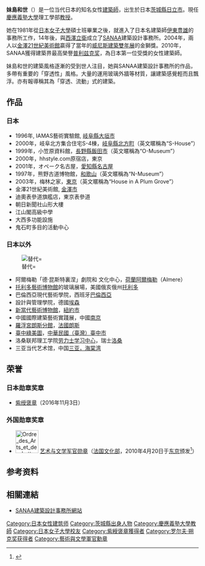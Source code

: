 {{japanese|japanese=妹島 和世|kana=せじま かずよ|romaji=Sejima Kazuyo|image=File:Kazuyo Sejima mg 5000.jpg}}
'''妹島和世'''（{{bd|1956年|10月29日|||Sejima, Kazuyo}}）是一位当代日本的知名女性[[建築師|建築師]]，出生於日本[[茨城縣|茨城縣]][[日立市|日立市]]。現任[[慶應義塾大學|慶應義塾大學]]理工學部[[教授|教授]]。

她在1981年從[[日本女子大學|日本女子大學]]碩士班畢業之後，就進入了日本名建築師[[伊東豊雄|伊東豊雄]]的事務所工作，14年後，與[[西澤立衛|西澤立衛]]成立了[[SANAA|SANAA]]建築設計事務所。2004年，兩人以[[金澤21世紀美術館|金澤21世紀美術館]]贏得了當年的[[威尼斯建築雙年展|威尼斯建築雙年展]]的金獅獎。2010年，SANAA獲得建築界最高榮譽[[普利兹克奖|普利兹克奖]]，為日本第一位受獎的女性建築師。

妹島和世的建築風格逐漸的受到世人注目，她與SANAA建築設計事務所的作品，多帶有重要的「穿透性」風格。大量的運用玻璃外牆等材質，讓建築感覺輕而且飄浮。亦有報導稱其為「穿透、流動」式的建築。

== 作品 ==
=== 日本 ===
* 1996年, IAMAS藝術實驗館, [[岐阜縣|岐阜縣]][[大垣市|大垣市]] 
* 2000年，岐阜北方集合住宅S-4棟，[[岐阜縣|岐阜縣]][[北方町|北方町]]（英文暱稱為“S-House”）
* 1999年，小笠原資料館，[[長野縣|長野縣]][[飯田市|飯田市]]（英文暱稱為“O-Museum”）
* 2000年，hhstyle.com原宿店，東京
* 2001年，オペーク名古屋，[[愛知縣|愛知縣]][[名古屋|名古屋]] 
* 1997年，熊野古道博物館，[[和歌山|和歌山]]（英文暱稱為“N-Museum”）
* 2003年，梅林之家，[[東京|東京]]（英文暱稱為“House in A Plum Grove”）
* 金澤21世紀美術館, [[金澤市|金澤市]]
* 迪奧表參道旗艦店，東京表參道
* 朝日新聞社山形大樓
* 江山閣高級中學
* 大西多功能設施
* 鬼石町多目的活動中心

=== 日本以外 ===
[[File:2018_Sumida_Hokusai_Museum_3.jpg|替代=]]

* 阿爾梅勒「德·昆斯特裏涅」劇院和 文化中心，[[荷蘭|荷蘭]][[阿爾梅勒|阿爾梅勒]]（Almere）
* [[托利多藝術博物館|托利多藝術博物館]]的玻璃展場，美國俄亥俄州[[托利多|托利多]]
* 巴倫西亞現代藝術學院，西班牙[[巴倫西亞|巴倫西亞]]
* 設計與管理學院，德國[[埃森|埃森]]
* [[新當代藝術博物館|新當代藝術博物館]]，[[紐約市|紐約市]]
* 中國國際建築藝術實踐展，中國[[南京|南京]]
* [[羅浮宮朗斯分館|羅浮宮朗斯分館]]，[[法國|法國]][[朗斯|朗斯]]
* [[臺中綠美圖|臺中綠美圖]]，[[中華民國（臺灣）|中華民國（臺灣）]][[臺中市|臺中市]]
* 洛桑联邦理工学院[[劳力士学习中心|劳力士学习中心]]，瑞士[[洛桑|洛桑]]
* 三亚当代艺术馆，中国[[三亚，海棠湾|三亚，海棠湾]]

==荣誉==
===日本勋章奖章===
* [[紫绶褒章|紫绶褒章]]（2016年11月3日）
===外国勋章奖章===
* [[File:Ordre_des_Arts_et_des_Lettres_Officier_ribbon.svg|60px]] [[艺术与文学勋章|艺术与文学军官勋章]]（[[法国文化部|法国文化部]]，2010年4月20日于[[东京|东京]]颁发<ref>{{ja}}{{cite web |url=https://jp.ambafrance.org/article3936 |title=建築家の妹島和世氏が芸術文化勲章を受章 |publisher=[[法国驻日本大使馆|在日フランス大使館]] |date= |accessdate=2022-01-10 |archive-date=2019-06-03 |archive-url=https://web.archive.org/web/20190603140027/https://jp.ambafrance.org/article3936 }}</ref>）

==参考资料==
{{reflist}}

== 相關連結 ==
* [http://www.sanaa.co.jp/ SANAA建築設計事務所網站] {{Wayback|url=http://www.sanaa.co.jp/ |date=20110414114516 }}

{{Schock Prize laureates}}
{{Pritzker Prize laureates}}

{{Authority control}}
{{DEFAULTSORT:Sejima, Kazuyo}}
[[Category:日本女性建筑师|Category:日本女性建筑师]]
[[Category:茨城縣出身人物|Category:茨城縣出身人物]]
[[Category:慶應義塾大學教師|Category:慶應義塾大學教師]]
[[Category:日本女子大學校友|Category:日本女子大學校友]]
[[Category:紫綬褒章獲得者|Category:紫綬褒章獲得者]]
[[Category:罗尔夫·朔克奖获得者|Category:罗尔夫·朔克奖获得者]]
[[Category:藝術與文學軍官勳章|Category:藝術與文學軍官勳章]]